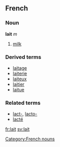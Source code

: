 ==French==
===Noun===
'''lait''' ''m''

# [[milk]]

===Derived terms===
*[[laitage]]
*[[laiterie]]
*[[laiteux]]
*[[laitier]]
*[[laitue]]

===Related terms===
*[[lact-]], [[lacto-]]
*[[lacté]]

[[Category:French nouns]]

[[fr:lait]]
[[sv:lait]]